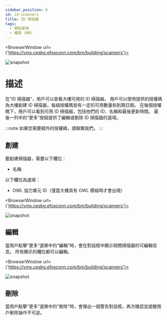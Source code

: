 ```yaml
---
sidebar_position: 6
id: id-scanners
title: ID 掃描器
tags:
  - 開始使用
  - 樓管 (BM)
---
```



<BrowserWindow url={'https://vms.cesbg.efoxconn.com/bm/building/scanners'}>

![snapshot](../../assets/bm/bm-id-scanners-zh-hant.png)

</BrowserWindow>

# 描述

在“ID 掃描器”，用戶可以查看大樓可用的 ID 掃描器。 用戶可以使用提供的授權碼為大樓創建 ID 掃描器，每組授權碼皆有一定的可用數量和到期日期。 在每個授權碼下，用戶可以看到可用 ID 掃描器，包括他們的 ID、名稱和最後更新時間。 最後一列中的“更多”按鈕提供了編輯或刪除 ID 掃描器的選項。

:::note
如果您需要額外的授權碼，請聯繫我們。
:::

## 創建

要創建掃描器，需要以下欄位：

- 名稱

以下欄位為選填：

- OWL 協力單元 ID（僅當大樓具有 OWL 模組時才會出現）

<BrowserWindow url={'https://vms.cesbg.efoxconn.com/bm/building/scanners'}>

![snapshot](../../assets/bm/bm-create-id-scanner-zh-hant.png)

</BrowserWindow>

## 編輯

當用戶點擊“更多”選單中的“編輯”時，會在對話框中顯示相關掃描器的可編輯信息。 所有顯示的欄位都可以編輯。

<BrowserWindow url={'https://vms.cesbg.efoxconn.com/bm/building/scanners'}>

![snapshot](../../assets/bm/bm-edit-id-scanner-zh-hant.png)

</BrowserWindow>

## 刪除

當用戶點擊“更多”選單中的“刪除”時，會彈出一個警告對話框，再次確認並提醒用戶刪除操作不可逆。
